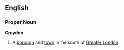 ==English==
===Proper Noun===
{{wikipedia2|London Borough of Croydon}}
'''Croydon'''
#A [[borough]] and [[town]] in the south of [[Greater London]].